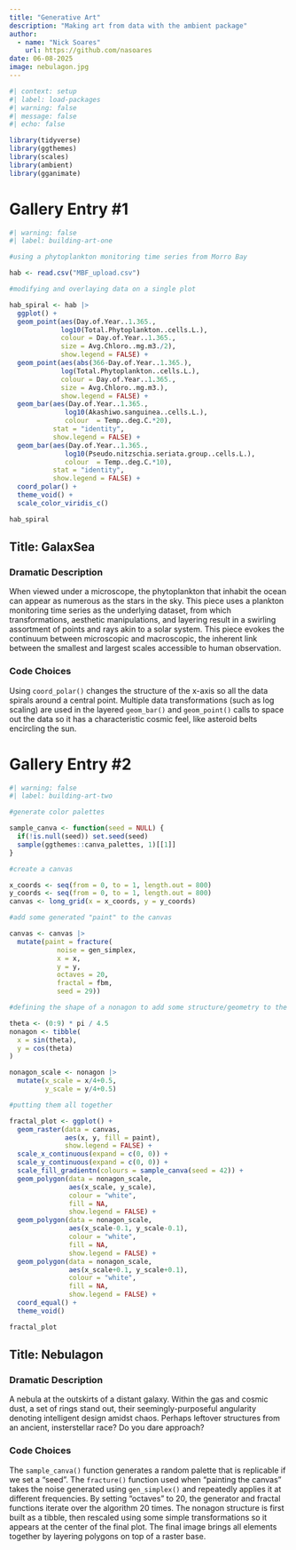 ```yaml
---
title: "Generative Art"
description: "Making art from data with the ambient package"
author: 
  - name: "Nick Soares"
    url: https://github.com/nasoares
date: 06-08-2025
image: nebulagon.jpg
---
```


```r
#| context: setup
#| label: load-packages
#| warning: false
#| message: false
#| echo: false

library(tidyverse)
library(ggthemes)
library(scales)
library(ambient)
library(gganimate)
```

# Gallery Entry #1

```r
#| warning: false
#| label: building-art-one

#using a phytoplankton monitoring time series from Morro Bay

hab <- read.csv("MBF_upload.csv")

#modifying and overlaying data on a single plot

hab_spiral <- hab |>
  ggplot() +
  geom_point(aes(Day.of.Year..1.365., 
             log10(Total.Phytoplankton..cells.L.), 
             colour = Day.of.Year..1.365., 
             size = Avg.Chloro..mg.m3./2),
             show.legend = FALSE) +
  geom_point(aes(abs(366-Day.of.Year..1.365.), 
             log(Total.Phytoplankton..cells.L.), 
             colour = Day.of.Year..1.365., 
             size = Avg.Chloro..mg.m3.),
             show.legend = FALSE) +
  geom_bar(aes(Day.of.Year..1.365., 
              log10(Akashiwo.sanguinea..cells.L.), 
              colour  = Temp..deg.C.*20),
           stat = "identity", 
           show.legend = FALSE) +
  geom_bar(aes(Day.of.Year..1.365., 
              log10(Pseudo.nitzschia.seriata.group..cells.L.), 
              colour  = Temp..deg.C.*10),
           stat = "identity", 
           show.legend = FALSE) +
  coord_polar() + 
  theme_void() +
  scale_color_viridis_c()

hab_spiral
```

## Title: GalaxSea

### Dramatic Description

When viewed under a microscope, the phytoplankton that inhabit the ocean can appear as numerous as the stars in the sky. This piece uses a plankton monitoring time series as the underlying dataset, from which transformations, aesthetic manipulations, and layering result in a swirling assortment of points and rays akin to a solar system. This piece evokes the continuum between microscopic and macroscopic, the inherent link between the smallest and largest scales accessible to human observation.

### Code Choices

Using `coord_polar()` changes the structure of the x-axis so all the data spirals around a central point. Multiple data transformations (such as log scaling) are used in the layered `geom_bar()` and `geom_point()` calls to space out the data so it has a characteristic cosmic feel, like asteroid belts encircling the sun.

# Gallery Entry #2

```r
#| warning: false
#| label: building-art-two

#generate color palettes

sample_canva <- function(seed = NULL) {
  if(!is.null(seed)) set.seed(seed)
  sample(ggthemes::canva_palettes, 1)[[1]]
}

#create a canvas

x_coords <- seq(from = 0, to = 1, length.out = 800)
y_coords <- seq(from = 0, to = 1, length.out = 800)
canvas <- long_grid(x = x_coords, y = y_coords) 

#add some generated "paint" to the canvas

canvas <- canvas |>
  mutate(paint = fracture(
            noise = gen_simplex,
            x = x,
            y = y,
            octaves = 20,
            fractal = fbm,
            seed = 29))

#defining the shape of a nonagon to add some structure/geometry to the fractal chaos

theta <- (0:9) * pi / 4.5
nonagon <- tibble(
  x = sin(theta),
  y = cos(theta)
)

nonagon_scale <- nonagon |>
  mutate(x_scale = x/4+0.5, 
         y_scale = y/4+0.5)

#putting them all together

fractal_plot <- ggplot() +
  geom_raster(data = canvas, 
              aes(x, y, fill = paint), 
              show.legend = FALSE) +
  scale_x_continuous(expand = c(0, 0)) +
  scale_y_continuous(expand = c(0, 0)) +
  scale_fill_gradientn(colours = sample_canva(seed = 42)) +
  geom_polygon(data = nonagon_scale,
               aes(x_scale, y_scale), 
               colour = "white", 
               fill = NA, 
               show.legend = FALSE) +
  geom_polygon(data = nonagon_scale,
               aes(x_scale-0.1, y_scale-0.1), 
               colour = "white", 
               fill = NA, 
               show.legend = FALSE) +
  geom_polygon(data = nonagon_scale,
               aes(x_scale+0.1, y_scale+0.1), 
               colour = "white", 
               fill = NA, 
               show.legend = FALSE) +
  coord_equal() + 
  theme_void()

fractal_plot
```

## Title: Nebulagon

### Dramatic Description

A nebula at the outskirts of a distant galaxy. Within the gas and cosmic dust, a set of rings stand out, their seemingly-purposeful angularity denoting intelligent design amidst chaos. Perhaps leftover structures from an ancient, insterstellar race? Do you dare approach?

### Code Choices

The `sample_canva()` function generates a random palette that is replicable if we set a "seed". The `fracture()` function used when "painting the canvas" takes the noise generated using `gen_simplex()` and repeatedly applies it at different frequencies. By setting "octaves" to 20, the generator and fractal functions iterate over the algorithm 20 times. The nonagon structure is first built as a tibble, then rescaled using some simple transformations so it appears at the center of the final plot. The final image brings all elements together by layering polygons on top of a raster base.

